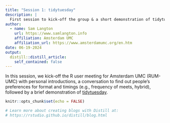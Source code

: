 ```yaml
---
title: "Session 1: tidytuesday"
description: |
  First session to kick-off the group & a short demonstration of tidytuesday.
author:
  - name: Sam Langton
    url: https://www.samlangton.info
    affiliation: Amsterdam UMC
    affiliation_url: https://www.amsterdamumc.org/en.htm
date: 06-19-2024
output:
  distill::distill_article:
    self_contained: false
---
```


In this session, we kick-off the R user meeting for Amsterdam UMC (RUM-UMC) with personal introductions, a conversation to find out people's preferences for format and timings (e.g., frequency of meets, hybrid), followed by a brief demonstration of [tidytuesday](https://github.com/rfordatascience/tidytuesday).


```r
knitr::opts_chunk$set(echo = FALSE)

# Learn more about creating blogs with Distill at:
# https://rstudio.github.io/distill/blog.html

```



